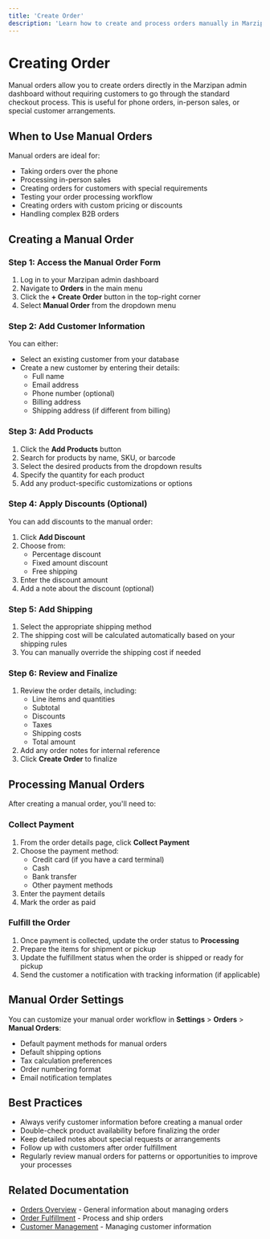 ```yaml
---
title: 'Create Order'
description: 'Learn how to create and process orders manually in Marzipan'
---
```


# Creating Order

Manual orders allow you to create orders directly in the Marzipan admin dashboard without requiring customers to go through the standard checkout process. This is useful for phone orders, in-person sales, or special customer arrangements.

## When to Use Manual Orders

Manual orders are ideal for:

- Taking orders over the phone
- Processing in-person sales
- Creating orders for customers with special requirements
- Testing your order processing workflow
- Creating orders with custom pricing or discounts
- Handling complex B2B orders

## Creating a Manual Order

### Step 1: Access the Manual Order Form

1. Log in to your Marzipan admin dashboard
2. Navigate to **Orders** in the main menu
3. Click the **+ Create Order** button in the top-right corner
4. Select **Manual Order** from the dropdown menu

### Step 2: Add Customer Information

You can either:

- Select an existing customer from your database
- Create a new customer by entering their details:
  - Full name
  - Email address
  - Phone number (optional)
  - Billing address
  - Shipping address (if different from billing)

### Step 3: Add Products

1. Click the **Add Products** button
2. Search for products by name, SKU, or barcode
3. Select the desired products from the dropdown results
4. Specify the quantity for each product
5. Add any product-specific customizations or options

### Step 4: Apply Discounts (Optional)

You can add discounts to the manual order:

1. Click **Add Discount**
2. Choose from:
   - Percentage discount
   - Fixed amount discount
   - Free shipping
3. Enter the discount amount
4. Add a note about the discount (optional)

### Step 5: Add Shipping

1. Select the appropriate shipping method
2. The shipping cost will be calculated automatically based on your shipping rules
3. You can manually override the shipping cost if needed

### Step 6: Review and Finalize

1. Review the order details, including:
   - Line items and quantities
   - Subtotal
   - Discounts
   - Taxes
   - Shipping costs
   - Total amount
2. Add any order notes for internal reference
3. Click **Create Order** to finalize

## Processing Manual Orders

After creating a manual order, you'll need to:

### Collect Payment

1. From the order details page, click **Collect Payment**
2. Choose the payment method:
   - Credit card (if you have a card terminal)
   - Cash
   - Bank transfer
   - Other payment methods
3. Enter the payment details
4. Mark the order as paid

### Fulfill the Order

1. Once payment is collected, update the order status to **Processing**
2. Prepare the items for shipment or pickup
3. Update the fulfillment status when the order is shipped or ready for pickup
4. Send the customer a notification with tracking information (if applicable)

## Manual Order Settings

You can customize your manual order workflow in **Settings** > **Orders** > **Manual Orders**:

- Default payment methods for manual orders
- Default shipping options
- Tax calculation preferences
- Order numbering format
- Email notification templates

## Best Practices

- Always verify customer information before creating a manual order
- Double-check product availability before finalizing the order
- Keep detailed notes about special requests or arrangements
- Follow up with customers after order fulfillment
- Regularly review manual orders for patterns or opportunities to improve your processes

## Related Documentation

- [Orders Overview](/orders/overview) - General information about managing orders
- [Order Fulfillment](/orders/fulfillment) - Process and ship orders
- [Customer Management](/customers/overview) - Managing customer information
